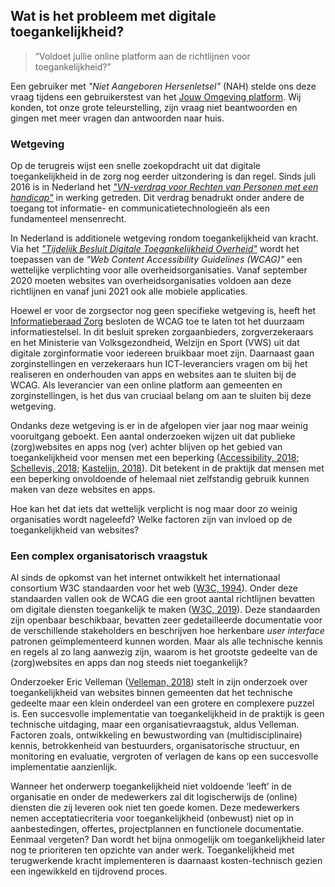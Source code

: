 ## Wat is het probleem met digitale toegankelijkheid?

> “Voldoet jullie online platform aan de richtlijnen voor toegankelijkheid?”

Een gebruiker met _"Niet Aangeboren Hersenletsel"_ (NAH) stelde ons deze vraag tijdens een gebruikerstest van het [Jouw Omgeving platform](https://www.jouwomgeving.nl/het-platform/). Wij konden, tot onze grote teleurstelling, zijn vraag niet beantwoorden en gingen met meer vragen dan antwoorden naar huis.

### Wetgeving

Op de terugreis wijst een snelle zoekopdracht uit dat digitale toegankelijkheid in de zorg nog eerder uitzondering is dan regel. Sinds juli 2016 is in Nederland het [_"VN-verdrag voor Rechten van Personen met een handicap"_](https://www.mensenrechten.nl/en/node/918) in werking getreden. Dit verdrag benadrukt onder andere de toegang tot informatie- en communicatietechnologieën als een fundamenteel mensenrecht.

In Nederland is additionele wetgeving rondom toegankelijkheid van kracht. Via het _["Tijdelijk Besluit Digitale Toegankelijkheid Overheid"](https://medium.com/r/?url=https%3A%2F%2Fwww.digitoegankelijk.nl%2Fbeleid%2Fwet-en-regelgeving%2Fhuidig-beleid-besluit-digitale-toegankelijkheid)_ wordt het toepassen van de _"Web Content Accessibility Guidelines (WCAG)"_ een wettelijke verplichting voor alle overheidsorganisaties. Vanaf september 2020 moeten websites van overheidsorganisaties voldoen aan deze richtlijnen en vanaf juni 2021 ook alle mobiele applicaties.

Hoewel er voor de zorgsector nog geen specifieke wetgeving is, heeft het [Informatieberaad Zorg](https://www.informatieberaadzorg.nl/actueel/nieuws/2018/12/12/digitale-toegankelijkheid-in-de-zorg-wordt-het-nieuwe-normaal) besloten de WCAG toe te laten tot het duurzaam informatiestelsel. In dit besluit spreken zorgaanbieders, zorgverzekeraars en het Ministerie van Volksgezondheid, Welzijn en Sport (VWS) uit dat digitale zorginformatie voor iedereen bruikbaar moet zijn. Daarnaast gaan zorginstellingen en verzekeraars hun ICT-leveranciers vragen om bij het realiseren en onderhouden van apps en websites aan te sluiten bij de WCAG. Als leverancier van een online platform aan gemeenten en zorginstellingen, is het dus van cruciaal belang om aan te sluiten bij deze wetgeving.

Ondanks deze wetgeving is er in de afgelopen vier jaar nog maar weinig vooruitgang geboekt. Een aantal onderzoeken wijzen uit dat publieke (zorg)websites en apps nog (ver) achter blijven op het gebied van toegankelijkheid voor mensen met een beperking ([Accessibility, 2018](https://www.accessibility.nl/nieuws/2018/01/digitale-toegankelijkheid-in-de-zorg-kan-beter); [Schellevis, 2018](https://nos.nl/artikel/2213251-vrijwel-alle-zorgsites-schieten-tekort-voor-blinden-en-doven.html); [Kastelijn, 2018](https://nos.nl/artikel/2252987-webwinkels-slecht-toegankelijk-voor-blinden-ik-verzuip-in-zo-n-site.html)). Dit betekent in de praktijk dat mensen met een beperking onvoldoende of helemaal niet zelfstandig gebruik kunnen maken van deze websites en apps.

Hoe kan het dat iets dat wettelijk verplicht is nog maar door zo weinig organisaties wordt nageleefd? Welke factoren zijn van invloed op de toegankelijkheid van websites?

### Een complex organisatorisch vraagstuk

Al sinds de opkomst van het internet ontwikkelt het internationaal consortium W3C standaarden voor het web ([W3C, 1994](https://www.w3.org/)). Onder deze standaarden vallen ook de WCAG die een groot aantal richtlijnen bevatten om digitale diensten toegankelijk te maken ([W3C, 2019](https://www.w3.org/)). Deze standaarden zijn openbaar beschikbaar, bevatten zeer gedetailleerde documentatie voor de verschillende stakeholders en beschrijven hoe herkenbare _user interface_ patronen geïmplementeerd kunnen worden. Maar als alle technische kennis en regels al zo lang aanwezig zijn, waarom is het grootste gedeelte van de (zorg)websites en apps dan nog steeds niet toegankelijk?

Onderzoeker Eric Velleman ([Velleman, 2018](https://www.accessibility.nl/content/documents/PROEFSCHRIFT_ERIC_VELLEMAN_def.pdf)) stelt in zijn onderzoek over toegankelijkheid van websites binnen gemeenten dat het technische gedeelte maar een klein onderdeel van een grotere en complexere puzzel is. Een succesvolle implementatie van toegankelijkheid in de praktijk is geen technische uitdaging, maar een organisatievraagstuk, aldus Velleman. Factoren zoals, ontwikkeling en bewustwording van (multidisciplinaire) kennis, betrokkenheid van bestuurders, organisatorische structuur, en monitoring en evaluatie, vergroten of verlagen de kans op een succesvolle implementatie aanzienlijk.

Wanneer het onderwerp toegankelijkheid niet voldoende ‘leeft’ in de organisatie en onder de medewerkers zal dit logischerwijs de (online) diensten die zij leveren ook niet ten goede komen. Deze medewerkers nemen acceptatiecriteria voor toegankelijkheid (onbewust) niet op in aanbestedingen, offertes, projectplannen en functionele documentatie. Eenmaal vergeten? Dan wordt het bijna onmogelijk om toegankelijkheid later nog te prioriteren ten opzichte van ander werk. Toegankelijkheid met terugwerkende kracht implementeren is daarnaast kosten-technisch gezien een ingewikkeld en tijdrovend proces.
